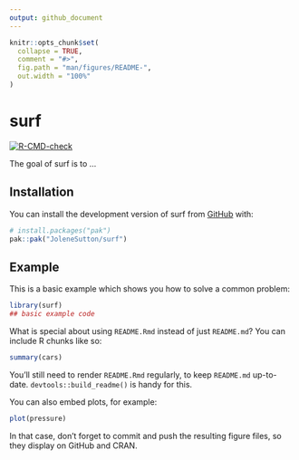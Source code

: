 ```yaml
---
output: github_document
---
```


<!-- README.md is generated from README.Rmd. Please edit that file -->

```r
knitr::opts_chunk$set(
  collapse = TRUE,
  comment = "#>",
  fig.path = "man/figures/README-",
  out.width = "100%"
)
```

# surf

<!-- badges: start -->
[![R-CMD-check](https://github.com/JoleneSutton/surf/actions/workflows/R-CMD-check.yaml/badge.svg)](https://github.com/JoleneSutton/surf/actions/workflows/R-CMD-check.yaml)
<!-- badges: end -->

The goal of surf is to ...

## Installation

You can install the development version of surf from [GitHub](https://github.com/) with:

``` r
# install.packages("pak")
pak::pak("JoleneSutton/surf")
```

## Example

This is a basic example which shows you how to solve a common problem:

```r
library(surf)
## basic example code
```

What is special about using `README.Rmd` instead of just `README.md`? You can include R chunks like so:

```r
summary(cars)
```

You'll still need to render `README.Rmd` regularly, to keep `README.md` up-to-date. `devtools::build_readme()` is handy for this.

You can also embed plots, for example:

```r
plot(pressure)
```

In that case, don't forget to commit and push the resulting figure files, so they display on GitHub and CRAN.
